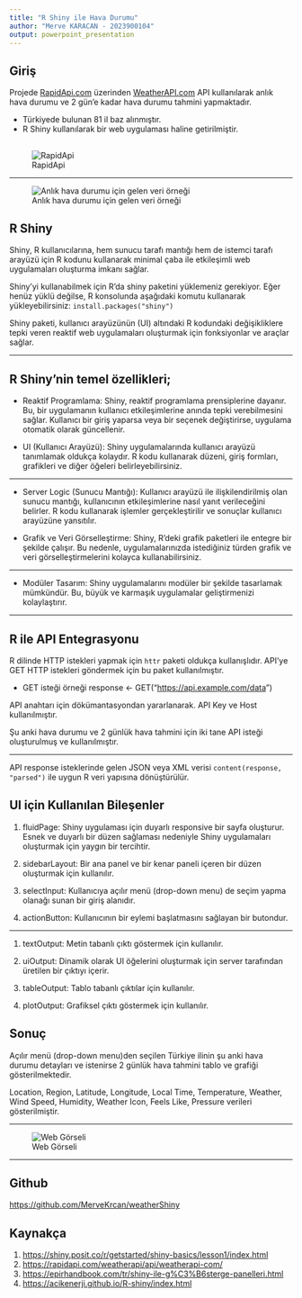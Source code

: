 ---
title: "R Shiny ile Hava Durumu"
author: "Merve KARACAN - 2023900104"
output: powerpoint_presentation
---

## Giriş

Projede <a href="https://rapidapi.com/">RapidApi.com</a> üzerinden <a href="https://rapidapi.com/weatherapi/api/weatherapi-com/">WeatherAPI.com</a> API kullanılarak anlık hava durumu ve 2 gün'e kadar hava durumu tahmini yapmaktadır.

-   Türkiyede bulunan 81 il baz alınmıştır.
-   R Shiny kullanılarak bir web uygulaması haline getirilmiştir.

## 

![RapidApi](images/rapidapi.webp)

------------------------------------------------------------------------

![Anlık hava durumu için gelen veri örneği](images/data_example.png)

## R Shiny

Shiny, R kullanıcılarına, hem sunucu tarafı mantığı hem de istemci tarafı arayüzü için R kodunu kullanarak minimal çaba ile etkileşimli web uygulamaları oluşturma imkanı sağlar.

Shiny'yi kullanabilmek için R'da shiny paketini yüklemeniz gerekiyor. Eğer henüz yüklü değilse, R konsolunda aşağıdaki komutu kullanarak yükleyebilirsiniz: `install.packages("shiny")`

Shiny paketi, kullanıcı arayüzünün (UI) altındaki R kodundaki değişikliklere tepki veren reaktif web uygulamaları oluşturmak için fonksiyonlar ve araçlar sağlar.

------------------------------------------------------------------------

## R Shiny'nin temel özellikleri;

-   Reaktif Programlama: Shiny, reaktif programlama prensiplerine dayanır. Bu, bir uygulamanın kullanıcı etkileşimlerine anında tepki verebilmesini sağlar. Kullanıcı bir giriş yaparsa veya bir seçenek değiştirirse, uygulama otomatik olarak güncellenir.

-   UI (Kullanıcı Arayüzü): Shiny uygulamalarında kullanıcı arayüzü tanımlamak oldukça kolaydır. R kodu kullanarak düzeni, giriş formları, grafikleri ve diğer öğeleri belirleyebilirsiniz.

------------------------------------------------------------------------

-   Server Logic (Sunucu Mantığı): Kullanıcı arayüzü ile ilişkilendirilmiş olan sunucu mantığı, kullanıcının etkileşimlerine nasıl yanıt verileceğini belirler. R kodu kullanarak işlemler gerçekleştirilir ve sonuçlar kullanıcı arayüzüne yansıtılır.

-   Grafik ve Veri Görselleştirme: Shiny, R'deki grafik paketleri ile entegre bir şekilde çalışır. Bu nedenle, uygulamalarınızda istediğiniz türden grafik ve veri görselleştirmelerini kolayca kullanabilirsiniz.

------------------------------------------------------------------------

-   Modüler Tasarım: Shiny uygulamalarını modüler bir şekilde tasarlamak mümkündür. Bu, büyük ve karmaşık uygulamalar geliştirmenizi kolaylaştırır.

------------------------------------------------------------------------

## R ile API Entegrasyonu

R dilinde HTTP istekleri yapmak için `httr` paketi oldukça kullanışlıdır. API'ye GET HTTP istekleri göndermek için bu paket kullanılmıştır.

-   GET isteği örneği response \<- GET("<https://api.example.com/data>")

API anahtarı için dökümantasyondan yararlanarak. API Key ve Host kullanılmıştır.

Şu anki hava durumu ve 2 günlük hava tahmini için iki tane API isteği oluşturulmuş ve kullanılmıştır.

------------------------------------------------------------------------

API response isteklerinde gelen JSON veya XML verisi `content(response, "parsed")` ile uygun R veri yapısına dönüştürülür.

## UI için Kullanılan Bileşenler

1.  fluidPage: Shiny uygulaması için duyarlı responsive bir sayfa oluşturur. Esnek ve duyarlı bir düzen sağlaması nedeniyle Shiny uygulamaları oluşturmak için yaygın bir tercihtir.

2.  sidebarLayout: Bir ana panel ve bir kenar paneli içeren bir düzen oluşturmak için kullanılır.

3.  selectInput: Kullanıcıya açılır menü (drop-down menu) de seçim yapma olanağı sunan bir giriş alanıdır.

4.  actionButton: Kullanıcının bir eylemi başlatmasını sağlayan bir butondur.

------------------------------------------------------------------------

1.  textOutput: Metin tabanlı çıktı göstermek için kullanılır.

2.  uiOutput: Dinamik olarak UI öğelerini oluşturmak için server tarafından üretilen bir çıktıyı içerir.

3.  tableOutput: Tablo tabanlı çıktılar için kullanılır.

4.  plotOutput: Grafiksel çıktı göstermek için kullanılır.

## Sonuç

Açılır menü (drop-down menu)den seçilen Türkiye ilinin şu anki hava durumu detayları ve istenirse 2 günlük hava tahmini tablo ve grafiği gösterilmektedir.

Location, Region, Latitude, Longitude, Local Time, Temperature, Weather, Wind Speed, Humidity, Weather Icon, Feels Like, Pressure verileri gösterilmiştir.

------------------------------------------------------------------------

![Web Görseli](images/webAppSS.png)

------------------------------------------------------------------------

## Github

<https://github.com/MerveKrcan/weatherShiny>

## Kaynakça

1.  <https://shiny.posit.co/r/getstarted/shiny-basics/lesson1/index.html>
2.  <https://rapidapi.com/weatherapi/api/weatherapi-com/>
3.  <https://epirhandbook.com/tr/shiny-ile-g%C3%B6sterge-panelleri.html>
4.  <https://acikenerji.github.io/R-shiny/index.html>
